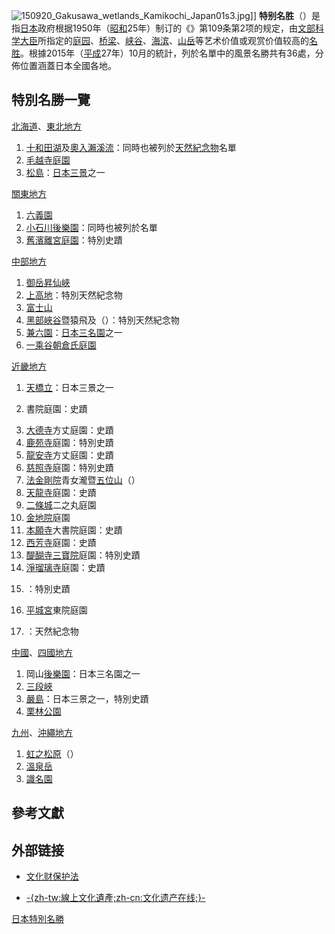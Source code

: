 [[File:150920_Gakusawa_wetlands_Kamikochi_Japan01s3.jpg|thumb]]]]
'''特别名胜'''（{{lang-ja|特別名勝}}）是指[[日本|日本]]政府根据1950年（[[昭和|昭和]]25年）制订的《{{link-ja|文化财保护法|文化財保護法}}》第109条第2项的规定，由[[文部科学省|文部科学大臣]]所指定的[[庭园|庭园]]、[[桥梁|桥梁]]、[[峡谷|峡谷]]、[[海滨|海滨]]、[[山岳|山岳]]等艺术价值或观赏价值较高的[[名胜|名胜]]。根據2015年（[[平成|平成]]27年）10月的統計，列於名單中的風景名勝共有36處{{R|Qty}}，分佈位置涵蓋日本全國各地。

==特別名勝一覽==
;[[北海道|北海道]]、[[東北地方|東北地方]]
#[[十和田湖|十和田湖]]及[[奧入瀨溪流|奧入瀨溪流]]：同時也被列於[[天然紀念物|天然紀念物]]名單
#[[毛越寺|毛越寺庭園]]
#[[松島|松島]]：[[日本三景|日本三景]]之一

;[[關東地方|關東地方]]
# [[六義園|六義園]]
# [[小石川後樂園|小石川後樂園]]：同時也被列於{{link-ja|日本特別史蹟列表|日本の特別史跡一覧|特別史蹟}}名單
# [[舊濱離宮庭園|舊濱離宮庭園]]：特別史蹟

;[[中部地方|中部地方]]
# [[御岳昇仙峽|御岳昇仙峽]]
# [[上高地|上高地]]：特別天然紀念物
# [[富士山|富士山]]
# [[黑部峽谷|黑部峽谷]]暨猿飛及{{link-ja|奧鐘山|奥鐘山}}（{{lang|ja|黒部峡谷 附 猿飛ならびに奥鐘山}}）：特別天然紀念物
# [[兼六園|兼六園]]：[[日本三名園|日本三名園]]之一
# [[一乘谷朝倉氏庭園|一乘谷朝倉氏庭園]]

; [[近畿地方|近畿地方]]
# [[天橋立|天橋立]]：日本三景之一
# {{link-ja|大仙院|大仙院}}書院庭園：史蹟
# [[大德寺|大德寺]]方丈庭園：史蹟
# [[鹿苑寺|鹿苑寺]]庭園：特別史蹟
# [[龍安寺|龍安寺]]方丈庭園：史蹟
# [[慈照寺|慈照寺]]庭園：特別史蹟
# [[法金剛院|法金剛院]]青女瀧暨[[五位山|五位山]]（{{lang|ja|法金剛院青女滝 附 五位山}}）
# [[天龍寺|天龍寺]]庭園：史蹟
# [[二條城|二條城]]二之丸庭園
# [[金地院|金地院]]庭園
# [[本願寺|本願寺]]大書院庭園：史蹟
# [[西芳寺|西芳寺]]庭園：史蹟
# [[醍醐寺|醍醐寺]][[三寶院|三寶院]]庭園：特別史蹟
# [[淨瑠璃寺|淨瑠璃寺]]庭園：史蹟
# {{link-ja|平城京左京三條二坊宮跡庭園|平城京左京三条二坊宮跡庭園}}：特別史蹟
# [[平城宮|平城宮]]東院庭園
# {{link-ja|瀞八丁|瀞八丁}}：天然紀念物

;[[中國地方|中國]]、[[四國地方|四國地方]]
# 岡山[[後樂園|後樂園]]：日本三名園之一
# [[三段峽|三段峽]]
# [[嚴島|嚴島]]：日本三景之一，特別史蹟
# [[栗林公園|栗林公園]]

;[[九州地方|九州]]、[[沖繩|沖繩地方]]	
# [[虹之松原|虹之松原]]（{{lang|ja|虹の松原}}）
# [[雲仙岳|溫泉岳]]
# [[識名園|識名園]]

==參考文獻==
{{reflist|refs=
<ref name="Qty">{{Cite web |url=http://www.bunka.go.jp/seisaku/bunkazai/shokai/shitei.html |script-title=ja:文化財指定等の件数 |language=ja |archiveurl=https://web.archive.org/web/20210219145030/https://www.bunka.go.jp/seisaku/bunkazai/shokai/shitei.html |archivedate=2021-02-19 |publisher=[[文化廳|文化廳]] |date=2015-10-01 |accessdate=2015-10-26 |dead-url=no }}</ref>
}}

== 外部链接 ==
* {{ja}}[https://web.archive.org/web/20120226024022/http://law.e-gov.go.jp/htmldata/S25/S25HO214.html 文化财保护法]
* {{ja}}[https://web.archive.org/web/20140125091536/http://bunka.nii.ac.jp/Index.do -{zh-tw:線上文化遺產;zh-cn:文化遗产在线;}-]

{{Japanese Special Scenery}}
{{日本文化财}}
{{DEFAULTSORT:Tokubetsu Meisho}}
[[Categary:日本特別名勝|]]